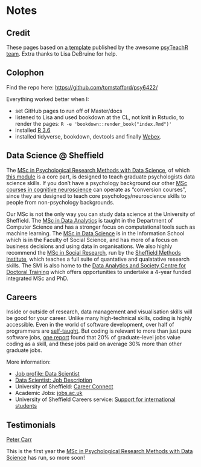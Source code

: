 # Notes

## Credit

These pages based on [a template](https://psyteachr.github.io/book-template/) published by the awesome [psyTeachR team](https://psyteachr.github.io/about/). Extra thanks to Lisa DeBruine for help.

## Colophon

Find the repo here: [https://github.com/tomstafford/psy6422/](https://github.com/tomstafford/psy6422/)

Everything worked better when I:

* set GitHub pages to run off of Master/docs
* listened to Lisa and used bookdown at the CL, not knit in Rstudio, to render the pages: ``R -e 'bookdown::render_book("index.Rmd")'``
* installed [R 3.6](https://cran.r-project.org/bin/linux/ubuntu/README.html)
* installed tidyverse, bookdown, devtools and finally [Webex](https://github.com/PsyTeachR/webex).

## Data Science @ Sheffield

The [MSc in Psychological Research Methods with Data Science](https://www.sheffield.ac.uk/psychology/prospectivepg/masters/data-science), of which [this module](index.html) is a core part, is designed to teach graduate psychologists data science skills. If you don't have a psychology background our other [MSc courses in cognitive neuroscience](https://www.sheffield.ac.uk/psychology/prospectivepg/masters) can operate as "conversion courses", since they are designed to teach core psychology/neuroscience skills to people from non-psychology backgrounds.

Our MSc is not the only way you can study data science at the University of Sheffield. The [MSc in Data Analytics](https://www.sheffield.ac.uk/postgraduate/taught/courses/2020/data-analytics-msc) is taught in the Department of Computer Science and has a stronger focus on computational tools such as machine learning. The [MSc in Data Science](https://www.sheffield.ac.uk/postgraduate/taught/courses/2020/data-science-msc) is in the Information School which is in the Faculty of Social Science, and has more of a focus on business decisions and using data in organisations. We also highly recommend the [MSc in Social Research](https://www.sheffield.ac.uk/postgraduate/taught/courses/2020/social-research-ma), run by the [Sheffield Methods Institute](https://www.sheffield.ac.uk/smi), which teaches a full suite of quantative and qualatative research skills. The SMI is also home to the [Data Analytics and Society Centre for Doctoral Training](https://www.sheffield.ac.uk/smi/postgraduate/data-analytics-society-cdt) which offers opportunities to undertake a 4-year funded integrated MSc and PhD.

## Careers

Inside or outside of research, data management and visualisation skills will be good for your career. Unlike many high-technical skills, coding is highly accessible. Even in the world of software development, over half of programmers are [self-taught](https://www.infoworld.com/article/2908474/stack-overflow-survey-finds-nearly-half-have-no-degree-in-computer-science.html). But coding is relevant to more than just pure software jobs, [one report](https://www.burning-glass.com/research-project/coding-skills/) found that 20% of graduate-level jobs value coding as a skill, and these jobs paid on average 30% more than other graduate jobs.

More information:

* [Job profile: Data Scientist](https://www.prospects.ac.uk/job-profiles/data-scientist)
* [Data Scientist: Job Description](https://targetjobs.co.uk/careers-advice/job-descriptions/454123-data-scientist-job-description)
* University of Sheffield: [Career Connect](https://www.sheffield.ac.uk/careers/careerconnect)
* Academic Jobs: [jobs.ac.uk](https://www.jobs.ac.uk/)
* University of Sheffield Careers service: [Support for international students](https://www.sheffield.ac.uk/careers/services/international)

## Testimonials

[Peter Carr](https://www.sheffield.ac.uk/psychology/prospectivepg/masters/stories/peter-carr-1.817457)

This is the first year the [MSc in Psychological Research Methods with Data Science](https://www.sheffield.ac.uk/psychology/prospectivepg/masters/data-science) has run, so more soon!